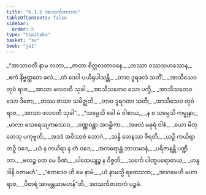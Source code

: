 ```yaml
---
title: "6.1.5 အာသင်္ကဇာတက"
tableOfContents: false
sidebar:
  order: 5
type: "tipitaka"
basket: "su"
book: "ja1"
---
```



<DynamicBreadcrumb />

<Division number="26" book="ja1" e="ch" v="22" p="140">

<Paragraph number="1347" type="verses" book="ja1">
_“အာသာဝတီ နာမ လတာ,_  
_ဇာတာ စိတ္တလတာဝနေ;_  
_တဿာ ဝဿသဟဿေန,_  
_ဧကံ နိဗ္ဗတ္တတေ ဖလံ._  

</Paragraph>

</Division>
<Division number="27" book="ja1" e="ch" v="22" p="140">

<Paragraph number="1348" type="verses" book="ja1">
_တံ ဒေဝါ ပယိရုပါသန္တိ,_  
_တာဝ ဒူရဖလံ သတိံ;_  
_အာသီသေဝ တုဝံ ရာဇ,_  
_အာသာ ဖလဝတီ သုခါ._  

</Paragraph>

</Division>
<Division number="28" book="ja1" e="ch" v="22" p="140">

<Paragraph number="1349" type="verses" book="ja1">
_အာသီသတေဝ သော ပက္ခီ,_  
_အာသီသတေဝ သော ဒိဇော;_  
_တဿ စာသာ သမိဇ္ဈတိ,_  
_တာဝ ဒူရဂတာ သတီ;_  
_အာသီသေဝ တုဝံ ရာဇ,_  
_အာသာ ဖလဝတီ သုခါ”._  

</Paragraph>

</Division>
<Division number="29" book="ja1" e="ch" v="22" p="140">

<Paragraph number="1350" type="verses" book="ja1">
_“သမ္ပေသိ ခေါ မံ ဝါစာယ,_  
_န စ သမ္ပေသိ ကမ္မုနာ;_  
_မာလာ သေရေယျကဿေဝ,_  
_ဝဏ္ဏဝန္တာ အဂန္ဓိကာ._  

</Paragraph>

</Division>
<Division number="30" book="ja1" e="ch" v="22" p="140">

<Paragraph number="1351" type="verses" book="ja1">
_အဖလံ မဓုရံ ဝါစံ,_  
_ယော မိတ္တေသု ပကုဗ္ဗတိ;_  
_အဒဒံ အဝိဿဇံ ဘောဂံ,_  
_သန္ဓိ တေနဿ ဇီရတိ._  

</Paragraph>

</Division>
<Division number="31" book="ja1" e="ch" v="22" p="140">

<Paragraph number="1352" type="verses" book="ja1">
_ယဉှိ ကယိရာ တဉှိ ဝဒေ,_  
_ယံ န ကယိရာ န တံ ဝဒေ;_  
_အကရောန္တံ ဘာသမာနံ,_  
_ပရိဇာနန္တိ ပဏ္ဍိတာ._  

</Paragraph>

</Division>
<Division number="32" book="ja1" e="ch" v="22" p="140">

<Paragraph number="1353" type="verses" book="ja1">
_ဗလဉ္စ ဝတ မေ ခီဏံ,_  
_ပါထေယျဉ္စ န ဝိဇ္ဇတိ;_  
_သင်္ကေ ပါဏူပရောဓာယ,_  
_ဟန္ဒ ဒါနိ ဝဇာမဟံ”._  

</Paragraph>

</Division>
<Division number="33" book="ja1" e="ch" v="22" p="141">

<Paragraph number="1354" type="verses" book="ja1">
_“ဧတဒေဝ ဟိ မေ နာမံ,_  
_ယံ နာမသ္မိ ရထေသဘ;_  
_အာဂမေဟိ မဟာရာဇ,_  
_ပိတရံ အာမန္တယာမဟန်”တိ._  


</Paragraph>
</Division>

<Paragraph number="1355" type="center" book="ja1">
အာသင်္ကဇာတကံ ပဉ္စမံ.
</Paragraph>